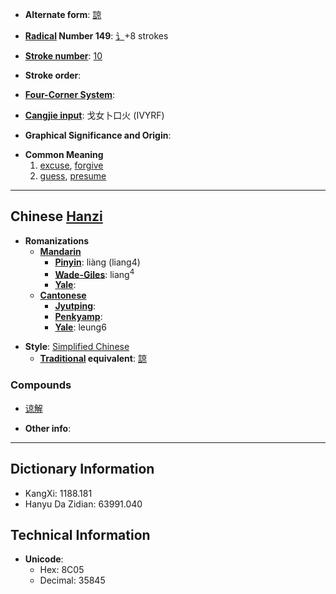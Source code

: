 * '''Alternate form''': [[諒]]

* '''[[Wiktionary:Chinese radical index| Radical]] Number 149''': [[Wiktionary:Chinese radical index 讠|讠]]+8 strokes

* '''[[Wiktionary:Chinese total strokes index|Stroke number]]''': [[Wiktionary:Chinese total strokes index 10|10]]

* '''Stroke order''': 

* '''[[Wiktionary:Chinese four corner index|Four-Corner System]]''': 

* '''[[Wiktionary:Chinese Cangjie index|Cangjie input]]''': 戈女卜口火 (IVYRF)

* '''Graphical Significance and Origin''': 

* '''Common Meaning'''
*# [[excuse]], [[forgive]]
*# [[guess]], [[presume]]


----

== Chinese [[Hanzi]] ==

* '''Romanizations'''
** '''[[Mandarin]]'''
*** '''[[Pinyin]]''': liàng (liang4)
*** '''[[Wade-Giles]]''': liang<sup>4</sup>
*** '''[[Yale]]''': 
** '''[[Cantonese]]'''
*** '''[[Jyutping]]''':
*** '''[[Penkyamp]]''': 
*** '''[[Yale]]''': leung6

* '''Style''': [[Simplified Chinese]] 
** '''[[Traditional Chinese|Traditional]] equivalent''': [[諒]]

===Compounds===
*[[谅解]]

* '''Other info''': 

----

== Dictionary Information ==

* KangXi: 1188.181
* Hanyu Da Zidian: 63991.040

== Technical Information ==

* '''Unicode''':
** Hex: 8C05
** Decimal: 35845
